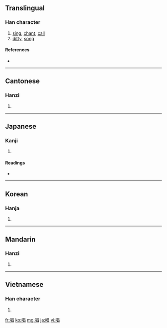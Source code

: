 ==Translingual==

===Han character===
{{Han char|rn=30|rad=口|as=08|sn=11|four=6606<sub>0</sub>|canj=口日日 (RAA)|ids=⿰[[口]][[昌]]}}

# [[sing]], [[chant]], [[call]]
# [[ditty]], [[song]]

====References====
* {{Han ref|kx=0193.210|dkj=03765|dj=0414.010|hdz=10640.080|uh=5531|ud=21809|bh=B0DB|bd=45275}}

----

==Cantonese==

===Hanzi===
{{yue-hanzi|jyut=coeng3|y=cheung3}}
# {{defn|Cantonese|sort=口08}}

----

==Japanese==

===Kanji===
{{ja-kanji|grade=4|rs=口08}}
# {{defn|Japanese}} 

====Readings====
* {{ja-readings|on=[[しょう]] (shō)|kun=[[となえる]] (tonaeru), [[うたう]] (utau), [[うた]] (uta)}}

----

==Korean==

===Hanja===
{{ko-hanja|hangeul=창|rv=chang|mr=ch'ang}}
# {{defn|Korean|sort=口08}}

----

==Mandarin==

===Hanzi===
{{cmn-hanzi|pin=[[chàng]] ([[chang4]])|wg=ch'ang<sup>4</sup>}}
# {{defn|Mandarin|sort=口08}}

----

==Vietnamese==

===Han character===
{{vi-hantu|[[xướng]], [[xẳng]], [[xang]], [[sướng]], [[xắng]], [[xẵng]]|rs=口08}}

# {{defn|Vietnamese|sort=口08}}

[[fr:唱]]
[[ko:唱]]
[[mg:唱]]
[[ja:唱]]
[[vi:唱]]